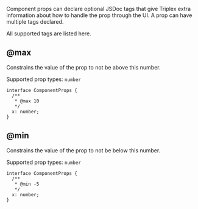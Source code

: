 Component props can declare optional JSDoc tags that give Triplex extra
information about how to handle the prop through the UI. A prop can have
multiple tags declared.

All supported tags are listed here.

## @max

Constrains the value of the prop to not be above this number.

Supported prop types: `number`

```tsx
interface ComponentProps {
  /**
   * @max 10
   */
  x: number;
}
```

## @min

Constrains the value of the prop to not be below this number.

Supported prop types: `number`

```tsx
interface ComponentProps {
  /**
   * @min -5
   */
  x: number;
}
```
